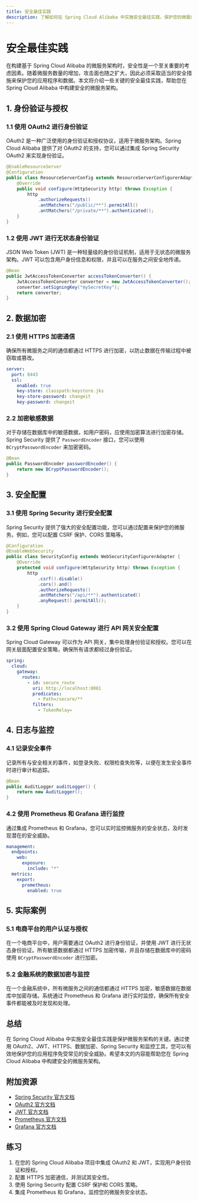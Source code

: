 ```yaml
---
title: 安全最佳实践
description: 了解如何在 Spring Cloud Alibaba 中实施安全最佳实践，保护您的微服务架构免受常见威胁。
---
```


# 安全最佳实践

在构建基于 Spring Cloud Alibaba 的微服务架构时，安全性是一个至关重要的考虑因素。随着微服务数量的增加，攻击面也随之扩大，因此必须采取适当的安全措施来保护您的应用程序和数据。本文将介绍一些关键的安全最佳实践，帮助您在 Spring Cloud Alibaba 中构建安全的微服务架构。

## 1. 身份验证与授权

### 1.1 使用 OAuth2 进行身份验证

OAuth2 是一种广泛使用的身份验证和授权协议，适用于微服务架构。Spring Cloud Alibaba 提供了对 OAuth2 的支持，您可以通过集成 Spring Security OAuth2 来实现身份验证。

```java
@EnableResourceServer
@Configuration
public class ResourceServerConfig extends ResourceServerConfigurerAdapter {
    @Override
    public void configure(HttpSecurity http) throws Exception {
        http
            .authorizeRequests()
            .antMatchers("/public/**").permitAll()
            .antMatchers("/private/**").authenticated();
    }
}
```

### 1.2 使用 JWT 进行无状态身份验证

JSON Web Token (JWT) 是一种轻量级的身份验证机制，适用于无状态的微服务架构。JWT 可以包含用户身份信息和权限，并且可以在服务之间安全地传递。

```java
@Bean
public JwtAccessTokenConverter accessTokenConverter() {
    JwtAccessTokenConverter converter = new JwtAccessTokenConverter();
    converter.setSigningKey("mySecretKey");
    return converter;
}
```

## 2. 数据加密

### 2.1 使用 HTTPS 加密通信

确保所有微服务之间的通信都通过 HTTPS 进行加密，以防止数据在传输过程中被窃取或篡改。

```yaml
server:
  port: 8443
  ssl:
    enabled: true
    key-store: classpath:keystore.jks
    key-store-password: changeit
    key-password: changeit
```

### 2.2 加密敏感数据

对于存储在数据库中的敏感数据，如用户密码，应使用加密算法进行加密存储。Spring Security 提供了 `PasswordEncoder` 接口，您可以使用 `BCryptPasswordEncoder` 来加密密码。

```java
@Bean
public PasswordEncoder passwordEncoder() {
    return new BCryptPasswordEncoder();
}
```

## 3. 安全配置

### 3.1 使用 Spring Security 进行安全配置

Spring Security 提供了强大的安全配置功能，您可以通过配置来保护您的微服务。例如，您可以配置 CSRF 保护、CORS 策略等。

```java
@Configuration
@EnableWebSecurity
public class SecurityConfig extends WebSecurityConfigurerAdapter {
    @Override
    protected void configure(HttpSecurity http) throws Exception {
        http
            .csrf().disable()
            .cors().and()
            .authorizeRequests()
            .antMatchers("/api/**").authenticated()
            .anyRequest().permitAll();
    }
}
```

### 3.2 使用 Spring Cloud Gateway 进行 API 网关安全配置

Spring Cloud Gateway 可以作为 API 网关，集中处理身份验证和授权。您可以在网关层面配置安全策略，确保所有请求都经过身份验证。

```yaml
spring:
  cloud:
    gateway:
      routes:
        - id: secure_route
          uri: http://localhost:8081
          predicates:
            - Path=/secure/**
          filters:
            - TokenRelay=
```

## 4. 日志与监控

### 4.1 记录安全事件

记录所有与安全相关的事件，如登录失败、权限检查失败等，以便在发生安全事件时进行审计和追踪。

```java
@Bean
public AuditLogger auditLogger() {
    return new AuditLogger();
}
```

### 4.2 使用 Prometheus 和 Grafana 进行监控

通过集成 Prometheus 和 Grafana，您可以实时监控微服务的安全状态，及时发现潜在的安全威胁。

```yaml
management:
  endpoints:
    web:
      exposure:
        include: "*"
  metrics:
    export:
      prometheus:
        enabled: true
```

## 5. 实际案例

### 5.1 电商平台的用户认证与授权

在一个电商平台中，用户需要通过 OAuth2 进行身份验证，并使用 JWT 进行无状态身份验证。所有敏感数据都通过 HTTPS 加密传输，并且存储在数据库中的密码使用 `BCryptPasswordEncoder` 进行加密。

### 5.2 金融系统的数据加密与监控

在一个金融系统中，所有微服务之间的通信都通过 HTTPS 加密，敏感数据在数据库中加密存储。系统通过 Prometheus 和 Grafana 进行实时监控，确保所有安全事件都能被及时发现和处理。

## 总结

在 Spring Cloud Alibaba 中实施安全最佳实践是保护微服务架构的关键。通过使用 OAuth2、JWT、HTTPS、数据加密、Spring Security 和监控工具，您可以有效地保护您的应用程序免受常见的安全威胁。希望本文的内容能帮助您在 Spring Cloud Alibaba 中构建安全的微服务架构。

## 附加资源

- [Spring Security 官方文档](https://spring.io/projects/spring-security)
- [OAuth2 官方文档](https://oauth.net/2/)
- [JWT 官方文档](https://jwt.io/)
- [Prometheus 官方文档](https://prometheus.io/docs/)
- [Grafana 官方文档](https://grafana.com/docs/)

## 练习

1. 在您的 Spring Cloud Alibaba 项目中集成 OAuth2 和 JWT，实现用户身份验证和授权。
2. 配置 HTTPS 加密通信，并测试其安全性。
3. 使用 Spring Security 配置 CSRF 保护和 CORS 策略。
4. 集成 Prometheus 和 Grafana，监控您的微服务安全状态。